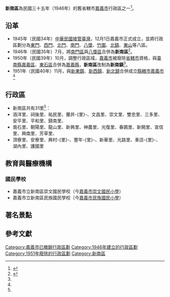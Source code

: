 {{Infobox Former Subdivision
|native_name = 
|conventional_long_name = 新南區／新南鎮
|common_name = 嘉義市
|subdivision = [[嘉義市_(1945年－1950年)|嘉義市]][[區_(中華民國)|區]](1946-1950)<br>→[[嘉義縣|嘉義縣]][[鎮_(中華民國)|鎮]](1950-1951)
|nation = {{ROC}}
|title_leader = 區長
|leader1 = —
|year_leader1    = —
|leader2 = 
|year_leader2    = 
|year_pre = 
|event_pre=      
|date_pre=
|year_start = 1946年
|event_start = [[南門區|南門區]]、[[八獎區|八獎區]]二區合併為新南區。
|date_start =
|event1 = 改制[[嘉義縣|嘉義縣]]新南鎮。
|date_event1 = 1950年
|year_end = 1951年
|event_end = 與[[新東區|新東鎮]]、[[新西區|新西鎮]]、[[新北區_(嘉義市)|新北鎮]]合併為[[嘉義市_(縣轄市)|縣轄市]]。
|date_end = 
|p1 = 南門區
|flag_p1 = Flag of the Republic of China.svg
|p2 = 八獎區
|flag_s2 = Flag of the Republic of China.svg
|s1 = 嘉義市 (縣轄市)
|flag_s1 = Flag of the Republic of China.svg
|image_flag = 
|flag_type = 
|flag = 
|image_coat = 
|symbol = 
|symbol_type = 
|image_map = Map Chiayi City 1946-01.svg
|image_map_caption = 嘉義市1946年~1950年行政區劃
|image_map2 = Map Chiayi City 1950-01.svg
|image_map2_caption = 1951年將新東、新西、新南、新北四鎮合併成嘉義市，為嘉義縣唯一的縣轄市
|stat_year1= 
|stat_area1= 
|stat_pop1= 
|political_subdiv = 31[[村里|里]]
|today = [[嘉義市|嘉義市]]
|footnotes = <big>'''鄰接行政區'''</big><br>[[新東區|新東區]]、[[新西區|新西區]]、[[水上鄉|水上鄉]]；[[臺南縣|臺南縣]][[中埔鄉|中埔鄉]]
}}

'''新南區'''為民國三十五年（1946年）的舊省轄市[[嘉義市_(1945年－1950年)|嘉義市]]行政區之一<ref name="#1">{{Cite web |url=http://www.aiplus.idv.tw/soviet/LTWCITY3.HTM |title=臺灣建制市的市轄區變遷 |accessdate=2015-10-10 |archive-date=2017-05-04 |archive-url=https://web.archive.org/web/20170504030347/http://www.aiplus.idv.tw/soviet/LTWCITY3.HTM |dead-url=no }}</ref>。

== 沿革 ==
*1945年（民國34年）[[臺灣戰後時期|中華民國接管臺灣]]，12月1日嘉義市正式成立，並將行政區劃分為[[東門區|東門]]、[[西門區|西門]]、[[北門區_(嘉義市)|北門]]、[[南門區|南門]]、[[八獎區|八獎]]、[[竹圍區|竹圍]]、[[北鎮區|北鎮]]、[[東山區_(嘉義市)|東山]]等八區。
*1946年（民國35年）7月，將[[南門區|南門區]]與[[八獎區|八獎區]]合併為'''新南區'''<ref name="#2">{{Cite web |url=http://www.tbocc.gov.tw/ModuleMsg/Files/827/AttachFile/04-%E6%94%BF%E4%BA%8B%E5%BF%97089-122.pdf |title=《嘉義縣志，政事志，卷三》，頁100-104 |accessdate=2016-09-24 |archive-date=2016-09-24 |archive-url=https://web.archive.org/web/20160924111424/http://www.tbocc.gov.tw/ModuleMsg/Files/827/AttachFile/04-%E6%94%BF%E4%BA%8B%E5%BF%97089-122.pdf |dead-url=yes }}</ref>。
*1950年（民國39年）10月，調整行政區域，[[嘉義市_(1945年－1950年)|嘉義市]]被廢除[[省轄市|省轄市]]資格，與[[臺南縣|臺南縣]][[嘉義郡|嘉義區]]、[[東石郡|東石區]]合併為[[嘉義縣|嘉義縣]]，'''新南區'''改制為'''新南鎮'''<ref name="#1"/>。
*1951年（民國40年）11月，與[[新東鎮|新東鎮]]、[[新西鎮|新西鎮]]、[[新北鎮|新北鎮]]合併成立[[縣轄市|縣轄市]][[嘉義市_(縣轄市)|嘉義市]]<ref name="#1"/>

==行政區==
*新南區共有31里<ref name="#2"/>：
*涵洋里、祠後里、祐民里、蘭井-{里}-、文昌里、崇文里、雙忠里、三多里、安平里、平和里、鎮南里、
*南石里、朝陽里、龍山里、新興里、神農里、光復里、春圃里、新開里、宣信里、興南里、芳草里、
*頂寮里、安寮里、興村-{里}-、豐年-{里}-、新華里、光路里、車店-{里}-、湖內里、護國里

==教育與醫療機構==
=== 國民學校 ===
*嘉義市立新南區崇文國民學校（今[[嘉義市崇文國民小學|嘉義市崇文國民小學]]）
*嘉義市立新南區民族國民學校（今[[嘉義市民族國民小學|嘉義市民族國民小學]]）

==著名景點==

==參考文獻==
<references />

{{嘉義市行政區劃}}

[[Category:嘉義市已撤銷行政區劃|Category:嘉義市已撤銷行政區劃]]
[[Category:1946年建立的行政區劃|Category:1946年建立的行政區劃]]
[[Category:1951年廢除的行政區劃|Category:1951年廢除的行政區劃]]
[[Category:新南區|Category:新南區]]